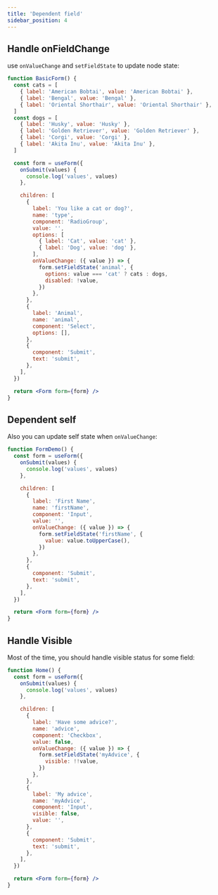 ```yaml
---
title: 'Dependent field'
sidebar_position: 4
---
```


## Handle onFieldChange

use `onValueChange` and `setFieldState` to update node state:

```jsx live
function BasicForm() {
  const cats = [
    { label: 'American Bobtai', value: 'American Bobtai' },
    { label: 'Bengal', value: 'Bengal' },
    { label: 'Oriental Shorthair', value: 'Oriental Shorthair' },
  ]
  const dogs = [
    { label: 'Husky', value: 'Husky' },
    { label: 'Golden Retriever', value: 'Golden Retriever' },
    { label: 'Corgi', value: 'Corgi' },
    { label: 'Akita Inu', value: 'Akita Inu' },
  ]

  const form = useForm({
    onSubmit(values) {
      console.log('values', values)
    },

    children: [
      {
        label: 'You like a cat or dog?',
        name: 'type',
        component: 'RadioGroup',
        value: '',
        options: [
          { label: 'Cat', value: 'cat' },
          { label: 'Dog', value: 'dog' },
        ],
        onValueChange: ({ value }) => {
          form.setFieldState('animal', {
            options: value === 'cat' ? cats : dogs,
            disabled: !value,
          })
        },
      },
      {
        label: 'Animal',
        name: 'animal',
        component: 'Select',
        options: [],
      },
      {
        component: 'Submit',
        text: 'submit',
      },
    ],
  })

  return <Form form={form} />
}
```

## Dependent self

Also you can update self state when `onValueChange`:

```jsx live
function FormDemo() {
  const form = useForm({
    onSubmit(values) {
      console.log('values', values)
    },

    children: [
      {
        label: 'First Name',
        name: 'firstName',
        component: 'Input',
        value: '',
        onValueChange: ({ value }) => {
          form.setFieldState('firstName', {
            value: value.toUpperCase(),
          })
        },
      },
      {
        component: 'Submit',
        text: 'submit',
      },
    ],
  })

  return <Form form={form} />
}
```

## Handle Visible

Most of the time, you should handle visible status for some field:

```jsx live
function Home() {
  const form = useForm({
    onSubmit(values) {
      console.log('values', values)
    },

    children: [
      {
        label: 'Have some advice?',
        name: 'advice',
        component: 'Checkbox',
        value: false,
        onValueChange: ({ value }) => {
          form.setFieldState('myAdvice', {
            visible: !!value,
          })
        },
      },
      {
        label: 'My advice',
        name: 'myAdvice',
        component: 'Input',
        visible: false,
        value: '',
      },
      {
        component: 'Submit',
        text: 'submit',
      },
    ],
  })

  return <Form form={form} />
}
```

